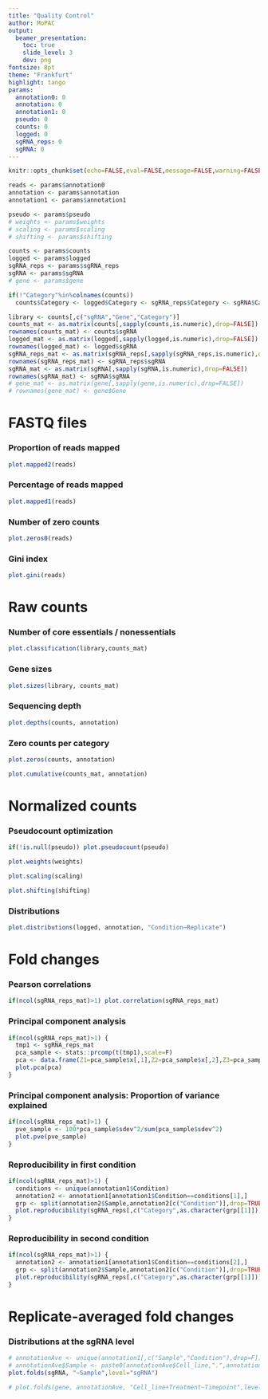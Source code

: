 ```yaml
---
title: "Quality Control"
author: MoPAC
output:
  beamer_presentation:
    toc: true
    slide_level: 3
    dev: png
fontsize: 8pt
theme: "Frankfurt"
highlight: tango
params:
  annotation0: 0
  annotation: 0
  annotation1: 0
  pseudo: 0
  counts: 0
  logged: 0
  sgRNA_reps: 0
  sgRNA: 0
---
```


```r
knitr::opts_chunk$set(echo=FALSE,eval=FALSE,message=FALSE,warning=FALSE,results='hide')
```

```r
reads <- params$annotation0
annotation <- params$annotation
annotation1 <- params$annotation1

pseudo <- params$pseudo
# weights <- params$weights
# scaling <- params$scaling
# shifting <- params$shifting

counts <- params$counts
logged <- params$logged
sgRNA_reps <- params$sgRNA_reps
sgRNA <- params$sgRNA
# gene <- params$gene

if(!"Category"%in%colnames(counts))
  counts$Category <- logged$Category <- sgRNA_reps$Category <- sgRNA$Category <- "Other"

library <- counts[,c("sgRNA","Gene","Category")]
counts_mat <- as.matrix(counts[,sapply(counts,is.numeric),drop=FALSE])
rownames(counts_mat) <- counts$sgRNA
logged_mat <- as.matrix(logged[,sapply(logged,is.numeric),drop=FALSE])
rownames(logged_mat) <- logged$sgRNA
sgRNA_reps_mat <- as.matrix(sgRNA_reps[,sapply(sgRNA_reps,is.numeric),drop=FALSE])
rownames(sgRNA_reps_mat) <- sgRNA_reps$sgRNA
sgRNA_mat <- as.matrix(sgRNA[,sapply(sgRNA,is.numeric),drop=FALSE])
rownames(sgRNA_mat) <- sgRNA$sgRNA
# gene_mat <- as.matrix(gene[,sapply(gene,is.numeric),drop=FALSE])
# rownames(gene_mat) <- gene$Gene
```

# FASTQ files

### Proportion of reads mapped
```r
plot.mapped2(reads)
```

### Percentage of reads mapped
```r
plot.mapped1(reads)
```

### Number of zero counts
```r
plot.zeros0(reads)
```

### Gini index
```r
plot.gini(reads)
```

# Raw counts

### Number of core essentials / nonessentials
```r
plot.classification(library,counts_mat)
```

### Gene sizes
```r
plot.sizes(library, counts_mat)
```

### Sequencing depth
```r
plot.depths(counts, annotation)
```

### Zero counts per category
```r
plot.zeros(counts, annotation)
```

<!-- ### Cumulative distributions -->
```r
plot.cumulative(counts_mat, annotation)
```

# Normalized counts

### Pseudocount optimization
```r
if(!is.null(pseudo)) plot.pseudocount(pseudo)
```

<!-- ### Preliminary sgRNA rank weights from unfiltered controls -->
```r
plot.weights(weights)
```

<!-- ### Preliminary sgRNA sample scaling factors from unfiltered controls -->
```r
plot.scaling(scaling)
```

<!-- ### Preliminary sgRNA sample shifting factors from unfiltered controls -->
```r
plot.shifting(shifting)
```

### Distributions
```r
plot.distributions(logged, annotation, "Condition~Replicate")
```

# Fold changes

### Pearson correlations
```r
if(ncol(sgRNA_reps_mat)>1) plot.correlation(sgRNA_reps_mat)
```

### Principal component analysis
```r
if(ncol(sgRNA_reps_mat)>1) {
  tmp1 <- sgRNA_reps_mat
  pca_sample <- stats::prcomp(t(tmp1),scale=F)
  pca <- data.frame(Z1=pca_sample$x[,1],Z2=pca_sample$x[,2],Z3=pca_sample$x[,3],Sample=colnames(tmp1))
  plot.pca(pca)
}
```

### Principal component analysis: Proportion of variance explained
```r
if(ncol(sgRNA_reps_mat)>1) {
  pve_sample <- 100*pca_sample$sdev^2/sum(pca_sample$sdev^2)
  plot.pve(pve_sample)
}
```

### Reproducibility in first condition
```r
if(ncol(sgRNA_reps_mat)>1) {
  conditions <- unique(annotation1$Condition)
  annotation2 <- annotation1[annotation1$Condition==conditions[1],]
  grp <- split(annotation2$Sample,annotation2[c("Condition")],drop=TRUE)
  plot.reproducibility(sgRNA_reps[,c("Category",as.character(grp[[1]]))],names(grp)[1])
}
```

### Reproducibility in second condition
```r
if(ncol(sgRNA_reps_mat)>1) {
  annotation2 <- annotation1[annotation1$Condition==conditions[2],]
  grp <- split(annotation2$Sample,annotation2[c("Condition")],drop=TRUE)
  plot.reproducibility(sgRNA_reps[,c("Category",as.character(grp[[1]]))],names(grp)[1])
}
```

# Replicate-averaged fold changes

### Distributions at the sgRNA level
```r
# annotationAve <- unique(annotation1[,c("Sample","Condition"),drop=F])
# annotationAve$Sample <- paste0(annotationAve$Cell_line,".",annotationAve$Treatment,".",annotationAve$Timepoint)
plot.folds(sgRNA, "~Sample",level="sgRNA")
```

<!-- ### Distributions at the gene level -->
```r
# plot.folds(gene, annotationAve, "Cell_line+Treatment~Timepoint",level="Gene")
```

